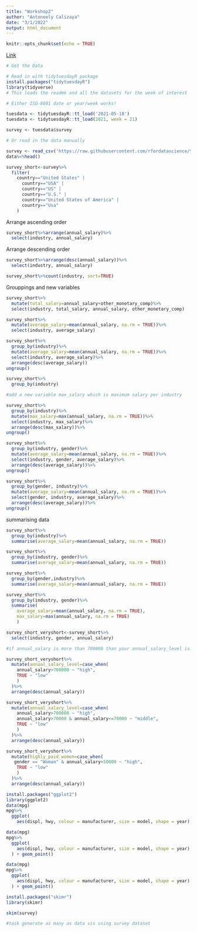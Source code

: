 ```yaml
---
title: "Workshop2"
author: "Antoneely Calizaya"
date: "3/1/2022"
output: html_document
---
```


```r
knitr::opts_chunk$set(echo = TRUE)
```

[Link](https://github.com/rstudio/cheatsheets/blob/main/rmarkdown-2.0.pdf) 

```r
# Get the Data

# Read in with tidytuesdayR package 
install.packages("tidytuesdayR")
library(tidyverse)
# This loads the readme and all the datasets for the week of interest

# Either ISO-8601 date or year/week works!

tuesdata <- tidytuesdayR::tt_load('2021-05-18')
tuesdata <- tidytuesdayR::tt_load(2021, week = 21)

survey <- tuesdata$survey

# Or read in the data manually

survey <- read_csv('https://raw.githubusercontent.com/rfordatascience/tidytuesday/master/data/2021/2021-05-18/survey.csv')
data%<%head()

```

```r
survey_short<-survey%>%
  filter(
    country=="United States" |
      country=="USA" | 
      country=="US" | 
      country=="U.S." | 
      country=="United States of America" |
      country=="Usa"
    )
```

Arrange ascending order
```r
survey_short%>%arrange(annual_salary)%>%
  select(industry, annual_salary)
```

Arrange descending order
```r
survey_short%>%arrange(desc(annual_salary))%>%
  select(industry, annual_salary)

survey_short%>%count(industry, sort=TRUE)
```
Grouppings and new variables
```r
survey_short%>%
  mutate(total_salary=annual_salary+other_monetary_comp)%>%
  select(industry, total_salary, annual_salary, other_monetary_comp)

survey_short%>%
  mutate(average_salary=mean(annual_salary, na.rm = TRUE))%>%
  select(industry, average_salary)

survey_short%>%
  group_by(industry)%>%
  mutate(average_salary=mean(annual_salary, na.rm = TRUE))%>%
  select(industry, average_salary)%>%
  arrange(desc(average_salary))
ungroup()

survey_short%>%
  group_by(industry)

#add a new variable max_salary which is maximum salary per industry

survey_short%>%
  group_by(industry)%>%
  mutate(max_salary=max(annual_salary, na.rm = TRUE))%>%
  select(industry, max_salary)%>%
  arrange(desc(max_salary))%>%
ungroup()

survey_short%>%
  group_by(industry, gender)%>%
  mutate(average_salary=mean(annual_salary, na.rm = TRUE))%>%
  select(industry, gender, average_salary)%>%
  arrange(desc(average_salary))%>%
ungroup()
```


```r
survey_short%>%
  group_by(gender, industry)%>%
  mutate(average_salary=mean(annual_salary, na.rm = TRUE))%>%
  select(gender, industry, average_salary)%>%
  arrange(desc(average_salary))%>%
ungroup()

```

summarising data

```r
survey_short%>%
  group_by(industry)%>%
  summarise(average_salary=mean(annual_salary, na.rm = TRUE))

survey_short%>%
  group_by(industry, gender)%>%
  summarise(average_salary=mean(annual_salary, na.rm = TRUE))

```
```r
survey_short%>%
  group_by(gender,industry)%>%
  summarise(average_salary=mean(annual_salary, na.rm = TRUE))
```
```r
survey_short%>%
  group_by(industry, gender)%>%
  summarise(
    average_salary=mean(annual_salary, na.rm = TRUE),
    max_salary=max(annual_salary, na.rm = TRUE)
    )
```
```r
survey_short_veryshort<-survey_short%>%
  select(industry, gender, annual_salary)

#if annual_salary is more than 700000 than your annual_salary_level is high, otherwise it is low 

survey_short_veryshort%>%
  mutate(annual_salary_level=case_when(
    annual_salary>700000 ~ "high",
    TRUE ~ "low"
    )
  )%>%
  arrange(desc(annual_salary))
```
```r
survey_short_veryshort%>%
  mutate(annual_salary_level=case_when(
    annual_salary>700000 ~ "high",
    annual_salary>70000 & annual_salary<=70000 ~ "middle",
    TRUE ~ "low"
    )
  )%>%
  arrange(desc(annual_salary))
```
```r
survey_short_veryshort%>%
  mutate(highly_paid_women=case_when(
   gender == "Woman" & annual_salary>50000 ~ "high",
    TRUE ~ "low"
    )
  )%>%
  arrange(desc(annual_salary))
```

```r
install.packages("ggplot2")
library(ggplot2)
data(mpg)
mpg%>%
  ggplot(
    aes(displ, hwy, colour = manufacturer, size = model, shape = year)

data(mpg)
mpg%>%
  ggplot(
    aes(displ, hwy, colour = manufacturer, size = model, shape = year)
  ) + geom_point()
```

```r
data(mpg)
mpg%>%
  ggplot(
    aes(displ, hwy, colour = manufacturer, size = model, shape = year)
  ) + geom_point()
```
```r
install.packages("skimr")
library(skimr)

skim(survey)

#task generate as many as data vis using survey dataset 


```






